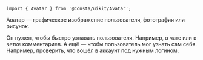 
```tsx
import { Avatar } from '@consta/uikit/Avatar';
```

Аватар — графическое изображение пользователя, фотография или рисунок.

Он нужен, чтобы быстро узнавать пользователя. Например, в чате или в ветке комментариев. А ещё — чтобы пользователь мог узнать сам себя. Например, проверить, что вошёл в аккаунт под нужным логином.

<AvatarExampleImage />
